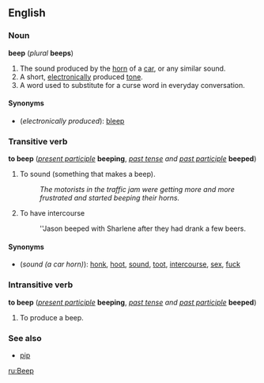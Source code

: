 ==English==
===Noun===
'''beep''' (''plural'' '''beeps''')

#The sound produced by the [[horn]] of a [[car]], or any similar sound.
#A short, [[electronically]] produced [[tone]].
#A word used to substitute for a curse word in everyday conversation.

====Synonyms====
*(''electronically produced''): [[bleep]]

===Transitive verb===
'''to beep''' (''[[present participle]]'' '''beeping''', ''[[past tense]] and [[past participle]]'' '''beeped''')

#To sound (something that makes a beep).
#:''The motorists in the traffic jam were getting more and more frustrated and started beeping their horns.''
#To have intercourse
#:''Jason beeped with Sharlene after they had drank a few beers.

====Synonyms====
*(''sound (a car horn)''): [[honk]], [[hoot]], [[sound]], [[toot]], [[intercourse]], [[sex]], [[fuck]]

===Intransitive verb===
'''to beep''' (''[[present participle]]'' '''beeping''', ''[[past tense]] and [[past participle]]'' '''beeped''')

#To produce a beep.

===See also===
*[[pip]]

[[ru:Beep]]